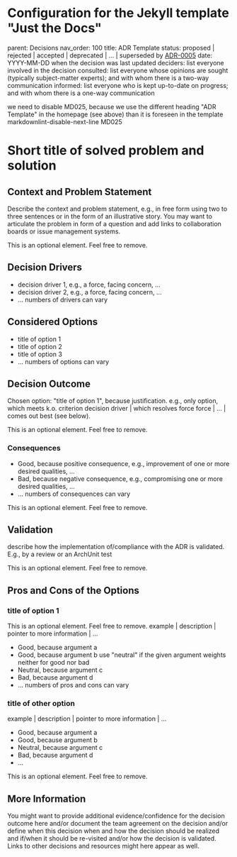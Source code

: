 
<Meta name="ADR" title="Decisions/adr-24-11-15" />

# Configuration for the Jekyll template "Just the Docs"

parent: Decisions
nav_order: 100
title: ADR Template
status: proposed | rejected | accepted | deprecated | … | superseded by [ADR-0005](0005-example.md)
date: YYYY-MM-DD when the decision was last updated
deciders: list everyone involved in the decision
consulted: list everyone whose opinions are sought (typically subject-matter experts); and with whom there is a two-way communication
informed: list everyone who is kept up-to-date on progress; and with whom there is a one-way communication

we need to disable MD025, because we use the different heading "ADR Template" in the homepage (see above) than it is foreseen in the template
markdownlint-disable-next-line MD025

# Short title of solved problem and solution

## Context and Problem Statement

Describe the context and problem statement, e.g., in free form using two to three sentences or in the form of an illustrative story.
You may want to articulate the problem in form of a question and add links to collaboration boards or issue management systems.

This is an optional element. Feel free to remove.

## Decision Drivers

- decision driver 1, e.g., a force, facing concern, …
- decision driver 2, e.g., a force, facing concern, …
- … numbers of drivers can vary

## Considered Options

- title of option 1
- title of option 2
- title of option 3
- … numbers of options can vary

## Decision Outcome

Chosen option: "title of option 1", because
justification. e.g., only option, which meets k.o. criterion decision driver | which resolves force force | … | comes out best (see below).

This is an optional element. Feel free to remove.

### Consequences

- Good, because positive consequence, e.g., improvement of one or more desired qualities, …
- Bad, because negative consequence, e.g., compromising one or more desired qualities, …
- … numbers of consequences can vary

This is an optional element. Feel free to remove.

## Validation

describe how the implementation of/compliance with the ADR is validated. E.g., by a review or an ArchUnit test

This is an optional element. Feel free to remove.

## Pros and Cons of the Options

### title of option 1

This is an optional element. Feel free to remove.
example | description | pointer to more information | …

- Good, because argument a
- Good, because argument b
  use "neutral" if the given argument weights neither for good nor bad
- Neutral, because argument c
- Bad, because argument d
- … numbers of pros and cons can vary

### title of other option

example | description | pointer to more information | …

- Good, because argument a
- Good, because argument b
- Neutral, because argument c
- Bad, because argument d
- …

This is an optional element. Feel free to remove.

## More Information

You might want to provide additional evidence/confidence for the decision outcome here and/or
document the team agreement on the decision and/or
define when this decision when and how the decision should be realized and if/when it should be re-visited and/or
how the decision is validated.
Links to other decisions and resources might here appear as well.
